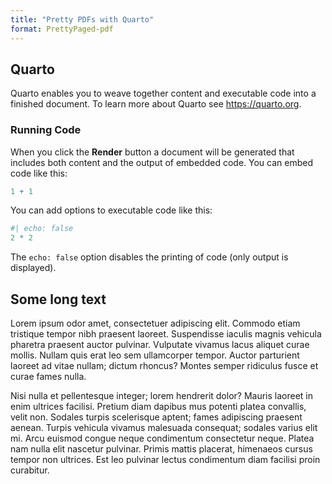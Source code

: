 ```yaml
---
title: "Pretty PDFs with Quarto"
format: PrettyPaged-pdf
---
```


## Quarto

Quarto enables you to weave together content and executable code into a finished document. To learn more about Quarto see <https://quarto.org>.

### Running Code

When you click the **Render** button a document will be generated that includes both content and the output of embedded code. You can embed code like this:

```r
1 + 1
```

You can add options to executable code like this:

```r
#| echo: false
2 * 2
```

The `echo: false` option disables the printing of code (only output is displayed).

## Some long text

Lorem ipsum odor amet, consectetuer adipiscing elit. Commodo etiam tristique tempor nibh praesent laoreet. Suspendisse iaculis magnis vehicula pharetra praesent auctor pulvinar. Vulputate vivamus lacus aliquet curae mollis. Nullam quis erat leo sem ullamcorper tempor. Auctor parturient laoreet ad vitae nullam; dictum rhoncus? Montes semper ridiculus fusce et curae fames nulla.

Nisi nulla et pellentesque integer; lorem hendrerit dolor? Mauris laoreet in enim ultrices facilisi. Pretium diam dapibus mus potenti platea convallis, velit non. Sodales turpis scelerisque aptent; fames adipiscing praesent aenean. Turpis vehicula vivamus malesuada consequat; sodales varius elit mi. Arcu euismod congue neque condimentum consectetur neque. Platea nam nulla elit nascetur pulvinar. Primis mattis placerat, himenaeos cursus tempor non ultrices. Est leo pulvinar lectus condimentum diam facilisi proin curabitur.
